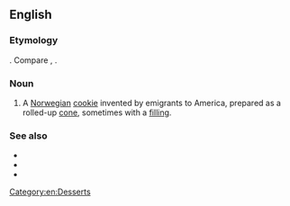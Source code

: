 {{also|krum kake}}
==English==

===Etymology===
{{ubor|en|no|krumkake|t=curved cake}}. Compare {{cog|enm|crumcake}}, {{m|enm|cramkake|t=loaf of unleavened bread; a twisted or crumpled cake}}.

===Noun===
{{en-noun}}

# A [[Norwegian]] [[cookie]] invented by emigrants to America, prepared as a rolled-up [[cone]], sometimes with a [[filling]].

===See also===
* {{l|en|krum kake}}
* {{l|en|crumcake}}
* {{l|en|crum cake}}

[[Category:en:Desserts]]